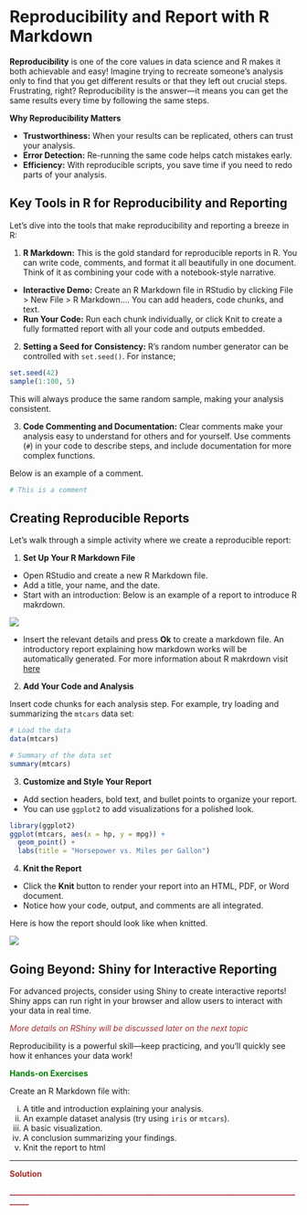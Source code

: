 # Reproducibility and Report with R Markdown

**Reproducibility** is one of the core values in data science and R makes it both achievable and easy! Imagine trying to recreate someone’s analysis only to find that you get different results or that they left out crucial steps. Frustrating, right? Reproducibility is the answer—it means you can get the same results every time by following the same steps.

**Why Reproducibility Matters**

- **Trustworthiness:** When your results can be replicated, others can trust your analysis.
- **Error Detection:** Re-running the same code helps catch mistakes early.
- **Efficiency:** With reproducible scripts, you save time if you need to redo parts of your analysis.

## Key Tools in R for Reproducibility and Reporting

Let's dive into the tools that make reproducibility and reporting a breeze in R:

1. **R Markdown:** This is the gold standard for reproducible reports in R. You can write code, comments, and format it all beautifully in one document. Think of it as combining your code with a notebook-style narrative.

  - **Interactive Demo:** Create an R Markdown file in RStudio by clicking File > New File > R Markdown…. You can add headers, code chunks, and text.
  - **Run Your Code:** Run each chunk individually, or click Knit to create a fully formatted report with all your code and outputs embedded.

2. **Setting a Seed for Consistency:** R’s random number generator can be controlled with `set.seed()`. For instance;
```r
set.seed(42)
sample(1:100, 5)
```

This will always produce the same random sample, making your analysis consistent. 

3. **Code Commenting and Documentation:** Clear comments make your analysis easy to understand for others and for yourself. Use comments (`#`) in your code to describe steps, and include documentation for more complex functions.

Below is an example of a comment.
```r
# This is a comment
```

## Creating Reproducible Reports

Let’s walk through a simple activity where we create a reproducible report:

1. **Set Up Your R Markdown File**

- Open RStudio and create a new R Markdown file.
- Add a title, your name, and the date.
- Start with an introduction: Below is an example of a report to introduce R makrdown.

![](images/rmarkdown_creation_dialog.png)

- Insert the relevant details and press **Ok** to create a markdown file. An introductory report explaining how markdown works will be automatically generated. For more information about R makrdown visit [here](https://rmarkdown.rstudio.com/articles_intro.html)

2. **Add Your Code and Analysis**

Insert code chunks for each analysis step. For example, try loading and summarizing the `mtcars` data set:
```r
# Load the data 
data(mtcars)

# Summary of the data set
summary(mtcars)
```

3. **Customize and Style Your Report**

- Add section headers, bold text, and bullet points to organize your report.
- You can use `ggplot2` to add visualizations for a polished look.
```r
library(ggplot2)
ggplot(mtcars, aes(x = hp, y = mpg)) +
  geom_point() +
  labs(title = "Horsepower vs. Miles per Gallon")
```

4. **Knit the Report**

- Click the **Knit** button to render your report into an HTML, PDF, or Word document.
- Notice how your code, output, and comments are all integrated.

Here is how the report should look like when knitted. 

![](images/example-knitted_report.png)

## Going Beyond: Shiny for Interactive Reporting

For advanced projects, consider using Shiny to create interactive reports! Shiny apps can run right in your browser and allow users to interact with your data in real time.

<span style="color: brown;">*More details on RShiny will be discussed later on the next topic*</span>

Reproducibility is a powerful skill—keep practicing, and you’ll quickly see how it enhances your data work!

<span style="color: green;">**Hands-on Exercises**</span>

Create an R Markdown file with:

i. A title and introduction explaining your analysis.
ii. An example dataset analysis (try using `iris` or `mtcars`).
iii. A basic visualization.
iv. A conclusion summarizing your findings.
v. Knit the report to html

_______________________________________________________________________
<span style="color: brown;">**Solution**</span> 



<span style="color: brown;">**________________________________________________________________________________**</span>